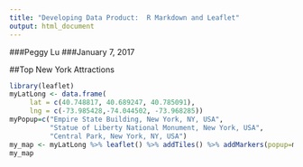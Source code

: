 ```yaml
---
title: "Developing Data Product:  R Markdown and Leaflet"
output: html_document
---
```

###Peggy Lu
###January 7, 2017


##Top New York Attractions
```r
library(leaflet)
myLatLong <- data.frame(
     lat = c(40.748817, 40.689247, 40.785091),
     lng = c(-73.985428,-74.044502, -73.968285))
myPopup=c("Empire State Building, New York, NY, USA", 
          "Statue of Liberty National Monument, New York, USA",
          "Central Park, New York, NY, USA")
my_map <- myLatLong %>% leaflet() %>% addTiles() %>% addMarkers(popup=myPopup)
my_map
```

